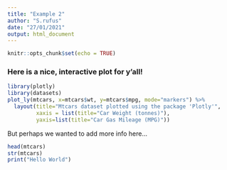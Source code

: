```yaml
---
title: "Example 2"
author: "S.rufus"
date: "27/01/2021"
output: html_document
---
```


```r
knitr::opts_chunk$set(echo = TRUE)
```

### Here is a nice, interactive plot for y'all!

```r
library(plotly)
library(datasets)
plot_ly(mtcars, x=mtcars$wt, y=mtcars$mpg, mode="markers") %>%
  layout(title="Mtcars dataset plotted using the package 'Plotly'",
         xaxis = list(title="Car Weight (tonnes)"), 
         yaxis=list(title="Car Gas Mileage (MPG)"))

```

But perhaps we wanted to add more info here...

```r
head(mtcars)
str(mtcars)
print("Hello World")
```